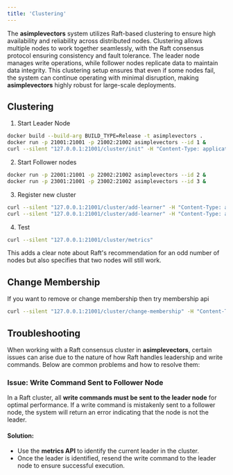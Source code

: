 ```yaml
---
title: 'Clustering'
---
```


The **asimplevectors** system utilizes Raft-based clustering to ensure high availability and reliability across distributed nodes. Clustering allows multiple nodes to work together seamlessly, with the Raft consensus protocol ensuring consistency and fault tolerance. The leader node manages write operations, while follower nodes replicate data to maintain data integrity. This clustering setup ensures that even if some nodes fail, the system can continue operating with minimal disruption, making **asimplevectors** highly robust for large-scale deployments.


## Clustering

1. Start Leader Node
```bash
docker build --build-arg BUILD_TYPE=Release -t asimplevectors .
docker run -p 21001:21001 -p 21002:21002 asimplevectors --id 1 &
curl --silent "127.0.0.1:21001/cluster/init" -H "Content-Type: application/json" -d '{}'
```
2. Start Follower nodes
```bash
docker run -p 22001:21001 -p 22002:21002 asimplevectors --id 2 &
docker run -p 23001:21001 -p 23002:21002 asimplevectors --id 3 &
```
3. Register new cluster
```bash
curl --silent "127.0.0.1:21001/cluster/add-learner" -H "Content-Type: application/json" -d '[2, "127.0.0.1:22001", "127.0.0.1:22002"]'
curl --silent "127.0.0.1:21001/cluster/add-learner" -H "Content-Type: application/json" -d '[3, "127.0.0.1:23001", "127.0.0.1:23001"]'
```
4. Test
```bash
curl --silent "127.0.0.1:21001/cluster/metrics"
```
This adds a clear note about Raft's recommendation for an odd number of nodes but also specifies that two nodes will still work.

## Change Membership

If you want to remove or change membership then try membership api
```bash
curl --silent "127.0.0.1:21001/cluster/change-membership" -H "Content-Type: application/json" -d '[1, 2, 3]'
```

## Troubleshooting

When working with a Raft consensus cluster in **asimplevectors**, certain issues can arise due to the nature of how Raft handles leadership and write commands. Below are common problems and how to resolve them:

### Issue: Write Command Sent to Follower Node

In a Raft cluster, all **write commands must be sent to the leader node** for optimal performance. If a write command is mistakenly sent to a follower node, the system will return an error indicating that the node is not the leader.

#### Solution:
- Use the **metrics API** to identify the current leader in the cluster.  
- Once the leader is identified, resend the write command to the leader node to ensure successful execution.
